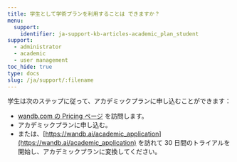 ```yaml
---
title: 学生として学術プランを利用することは できますか？
menu:
  support:
    identifier: ja-support-kb-articles-academic_plan_student
support:
  - administrator
  - academic
  - user management
toc_hide: true
type: docs
slug: /ja/support/:filename
---
```

学生は次のステップに従って、アカデミックプランに申し込むことができます：

- [wandb.com の Pricing ページ](https://wandb.ai/site/pricing) を訪問します。
- アカデミックプランに申し込む。
- または、[https://wandb.ai/academic_application](https://wandb.ai/academic_application) を訪れて 30 日間のトライアルを開始し、アカデミックプランに変換してください。